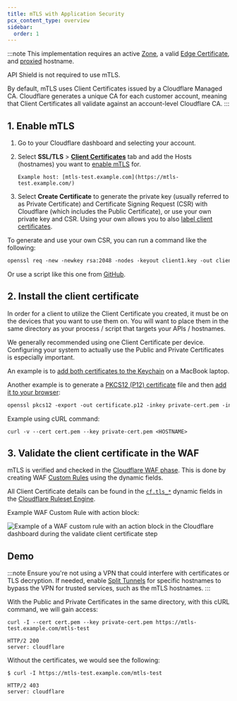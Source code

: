```yaml
---
title: mTLS with Application Security
pcx_content_type: overview
sidebar:
  order: 1
---
```


:::note
This implementation requires an active [Zone](/fundamentals/setup/accounts-and-zones/#zones), a valid [Edge Certificate](/ssl/edge-certificates/), and [proxied](/dns/manage-dns-records/reference/proxied-dns-records/) hostname. <br />

API Shield is not required to use mTLS. <br />

By default, mTLS uses Client Certificates issued by a Cloudflare Managed CA. Cloudflare generates a unique CA for each customer account, meaning that Client Certificates all validate against an account-level Cloudflare CA.
:::

## 1. Enable mTLS

1. Go to your Cloudflare dashboard and selecting your account.
2. Select **SSL/TLS** > **[Client Certificates](/ssl/client-certificates/)** tab and add the Hosts (hostnames) you want to [enable mTLS](/ssl/client-certificates/enable-mtls/) for. 

    `Example host: [mtls-test.example.com](https://mtls-test.example.com/)`

3. Select **Create Certificate** to generate the private key (usually referred to as Private Certificate) and Certificate Signing Request (CSR) with Cloudflare (which includes the Public Certificate), or use your own private key and CSR. Using your own allows you to also [label client certificates](/ssl/client-certificates/label-client-certificate/).

To generate and use your own CSR, you can run a command like the following:

```txt
openssl req -new -newkey rsa:2048 -nodes -keyout client1.key -out client1.csr -subj '/C=GB/ST=London/L=London/O=Organization/CN=CommonName'
```

Or use a script like this one from [GitHub](https://github.com/erfianugrah/rootcatest/blob/main/fullgenerator.py).

## 2. Install the client certificate

In order for a client to utilize the Client Certificate you created, it must be on the devices that you want to use them on. You will want to place them in the same directory as your process / script that targets your APIs / hostnames.

We generally recommended using one Client Certificate per device. Configuring your system to actually use the Public and Private Certificates is especially important.

An example is to [add both certificates to the Keychain](https://support.apple.com/en-gb/guide/keychain-access/kyca2431/mac) on a MacBook laptop. 

Another example is to generate a [PKCS12 (P12) certificate](https://en.wikipedia.org/wiki/PKCS_12) file and then [add it to your browser](https://www.ibm.com/docs/en/engineering-lifecycle-management-suite/lifecycle-management/7.0.2?topic=dashboards-importing-certificates-configuring-browsers):

```txt
openssl pkcs12 -export -out certificate.p12 -inkey private-cert.pem -in cert.pem
```

Example using cURL command:

```cURL
curl -v --cert cert.pem --key private-cert.pem <HOSTNAME>
```

## 3. Validate the client certificate in the WAF

mTLS is verified and checked in the [Cloudflare WAF phase](/waf/reference/phases/). This is done by creating WAF [Custom Rules](/waf/custom-rules/) using the dynamic fields.

All Client Certificate details can be found in the [`cf.tls_*`](/ruleset-engine/rules-language/fields/dynamic-fields/#cftls_cipher) dynamic fields in the [Cloudflare Ruleset Engine](/ruleset-engine/).

Example WAF Custom Rule with action block:

![Example of a WAF custom rule with an action block in the Cloudflare dashboard during the validate client certificate step](~/assets/images/learning-paths/mtls/waf-custom-rule-action-block.png)

## Demo

:::note
Ensure you're not using a VPN that could interfere with certificates or TLS decryption. If needed, enable [Split Tunnels](/cloudflare-one/connections/connect-devices/warp/configure-warp/route-traffic/split-tunnels/) for specific hostnames to bypass the VPN for trusted services, such as the mTLS hostnames.
:::

With the Public and Private Certificates in the same directory, with this cURL command, we will gain access:

```curl
curl -I --cert cert.pem --key private-cert.pem https://mtls-test.example.com/mtls-test

HTTP/2 200 
server: cloudflare
```

Without the certificates, we would see the following:

```curl
$ curl -I https://mtls-test.example.com/mtls-test

HTTP/2 403
server: cloudflare
```